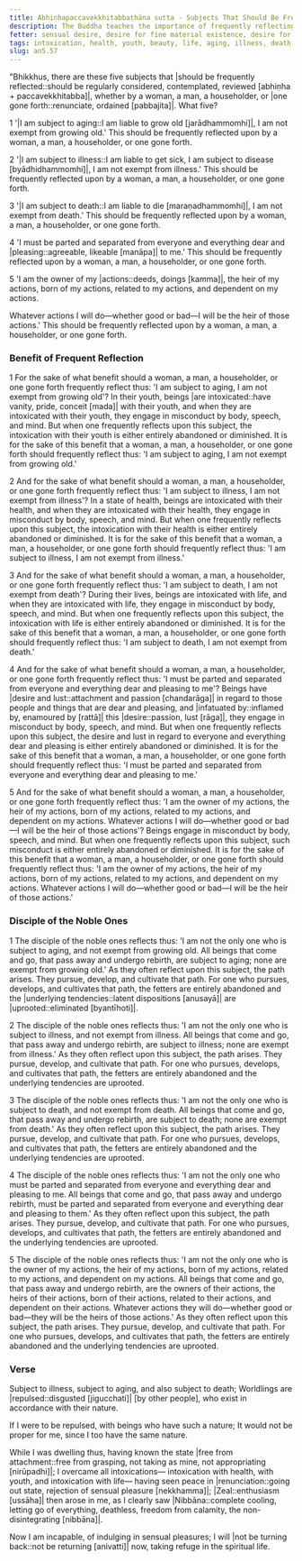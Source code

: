 ```yaml
---
title: Abhiṇhapaccavekkhitabbaṭhāna sutta - Subjects That Should Be Frequently Reflected Upon
description: The Buddha teaches the importance of frequently reflecting upon the five subjects of 1) aging, 2) illness, 3) death, 4) separation from everyone and everything dear and pleasing, and 5) one's relation to one's actions.
fetter: sensual desire, desire for fine material existence, desire for immaterial existence, ignorance
tags: intoxication, health, youth, beauty, life, aging, illness, death, separation, actions, deeds, kamma, owner, benefit, reflection, spiritual life, noble one, fetters, underlying tendencies, Nibbāna, an, an5
slug: an5.57
---
```


"Bhikkhus, there are these five subjects that \|should be frequently reflected::should be regularly considered, contemplated, reviewed [abhiṇha + paccavekkhitabba]|, whether by a woman, a man, a householder, or \|one gone forth::renunciate, ordained [pabbajita]|. What five?

1 '\|I am subject to aging::I am liable to grow old [jarādhammomhi]|, I am not exempt from growing old.' This should be frequently reflected upon by a woman, a man, a householder, or one gone forth.

2 '\|I am subject to illness::I am liable to get sick, I am subject to disease [byādhidhammomhi]|, I am not exempt from illness.' This should be frequently reflected upon by a woman, a man, a householder, or one gone forth.

3 '\|I am subject to death::I am liable to die [maraṇadhammomhi]|, I am not exempt from death.' This should be frequently reflected upon by a woman, a man, a householder, or one gone forth.

4 'I must be parted and separated from everyone and everything dear and |pleasing::agreeable, likeable [manāpa]| to me.' This should be frequently reflected upon by a woman, a man, a householder, or one gone forth.

5 'I am the owner of my |actions::deeds, doings [kamma]|, the heir of my actions, born of my actions, related to my actions, and dependent on my actions.

Whatever actions I will do—whether good or bad—I will be the heir of those actions.' This should be frequently reflected upon by a woman, a man, a householder, or one gone forth.

### Benefit of Frequent Reflection

1 For the sake of what benefit should a woman, a man, a householder, or one gone forth frequently reflect thus: 'I am subject to aging, I am not exempt from growing old'? In their youth, beings \|are intoxicated::have vanity, pride, conceit [mada]| with their youth, and when they are intoxicated with their youth, they engage in misconduct by body, speech, and mind. But when one frequently reflects upon this subject, the intoxication with their youth is either entirely abandoned or diminished. It is for the sake of this benefit that a woman, a man, a householder, or one gone forth should frequently reflect thus: 'I am subject to aging, I am not exempt from growing old.'

2 And for the sake of what benefit should a woman, a man, a householder, or one gone forth frequently reflect thus: 'I am subject to illness, I am not exempt from illness'? In a state of health, beings are intoxicated with their health, and when they are intoxicated with their health, they engage in misconduct by body, speech, and mind. But when one frequently reflects upon this subject, the intoxication with their health is either entirely abandoned or diminished. It is for the sake of this benefit that a woman, a man, a householder, or one gone forth should frequently reflect thus: 'I am subject to illness, I am not exempt from illness.'

3 And for the sake of what benefit should a woman, a man, a householder, or one gone forth frequently reflect thus: 'I am subject to death, I am not exempt from death'? During their lives, beings are intoxicated with life, and when they are intoxicated with life, they engage in misconduct by body, speech, and mind. But when one frequently reflects upon this subject, the intoxication with life is either entirely abandoned or diminished. It is for the sake of this benefit that a woman, a man, a householder, or one gone forth should frequently reflect thus: 'I am subject to death, I am not exempt from death.'

4 And for the sake of what benefit should a woman, a man, a householder, or one gone forth frequently reflect thus: 'I must be parted and separated from everyone and everything dear and pleasing to me'? Beings have \|desire and lust::attachment and passion [chandarāga]| in regard to those people and things that are dear and pleasing, and \|infatuated by::inflamed by, enamoured by [rattā]| this |desire::passion, lust [rāga]|, they engage in misconduct by body, speech, and mind. But when one frequently reflects upon this subject, the desire and lust in regard to everyone and everything dear and pleasing is either entirely abandoned or diminished. It is for the sake of this benefit that a woman, a man, a householder, or one gone forth should frequently reflect thus: 'I must be parted and separated from everyone and everything dear and pleasing to me.'

5 And for the sake of what benefit should a woman, a man, a householder, or one gone forth frequently reflect thus: 'I am the owner of my actions, the heir of my actions, born of my actions, related to my actions, and dependent on my actions. Whatever actions I will do—whether good or bad—I will be the heir of those actions'? Beings engage in misconduct by body, speech, and mind. But when one frequently reflects upon this subject, such misconduct is either entirely abandoned or diminished. It is for the sake of this benefit that a woman, a man, a householder, or one gone forth should frequently reflect thus: 'I am the owner of my actions, the heir of my actions, born of my actions, related to my actions, and dependent on my actions. Whatever actions I will do—whether good or bad—I will be the heir of those actions.'

### Disciple of the Noble Ones

1 The disciple of the noble ones reflects thus: 'I am not the only one who is subject to aging, and not exempt from growing old. All beings that come and go, that pass away and undergo rebirth, are subject to aging; none are exempt from growing old.' As they often reflect upon this subject, the path arises. They pursue, develop, and cultivate that path. For one who pursues, develops, and cultivates that path, the fetters are entirely abandoned and the \|underlying tendencies::latent dispositions [anusayā]| are |uprooted::eliminated [byantīhoti]|.

2 The disciple of the noble ones reflects thus: 'I am not the only one who is subject to illness, and not exempt from illness. All beings that come and go, that pass away and undergo rebirth, are subject to illness; none are exempt from illness.' As they often reflect upon this subject, the path arises. They pursue, develop, and cultivate that path. For one who pursues, develops, and cultivates that path, the fetters are entirely abandoned and the underlying tendencies are uprooted.

3 The disciple of the noble ones reflects thus: 'I am not the only one who is subject to death, and not exempt from death. All beings that come and go, that pass away and undergo rebirth, are subject to death; none are exempt from death.' As they often reflect upon this subject, the path arises. They pursue, develop, and cultivate that path. For one who pursues, develops, and cultivates that path, the fetters are entirely abandoned and the underlying tendencies are uprooted.

4 The disciple of the noble ones reflects thus: 'I am not the only one who must be parted and separated from everyone and everything dear and pleasing to me. All beings that come and go, that pass away and undergo rebirth, must be parted and separated from everyone and everything dear and pleasing to them.' As they often reflect upon this subject, the path arises. They pursue, develop, and cultivate that path. For one who pursues, develops, and cultivates that path, the fetters are entirely abandoned and the underlying tendencies are uprooted.

5 The disciple of the noble ones reflects thus: 'I am not the only one who is the owner of my actions, the heir of my actions, born of my actions, related to my actions, and dependent on my actions. All beings that come and go, that pass away and undergo rebirth, are the owners of their actions, the heirs of their actions, born of their actions, related to their actions, and dependent on their actions. Whatever actions they will do—whether good or bad—they will be the heirs of those actions.' As they often reflect upon this subject, the path arises. They pursue, develop, and cultivate that path. For one who pursues, develops, and cultivates that path, the fetters are entirely abandoned and the underlying tendencies are uprooted.

### Verse

Subject to illness, subject to aging,
and also subject to death;
Worldlings are |repulsed::disgusted [jigucchati]| [by other people],
who exist in accordance with their nature.

If I were to be repulsed,
with beings who have such a nature;
It would not be proper for me,
since I too have the same nature.

While I was dwelling thus,
having known the state \|free from attachment::free from grasping, not taking as mine, not appropriating [nirūpadhi]|;
I overcame all intoxications—
intoxication with health, with youth,
and intoxication with life—
having seen peace in |renunciation::going out state, rejection of sensual pleasure [nekkhamma]|;
|Zeal::enthusiasm [ussāha]| then arose in me,
as I clearly saw |Nibbāna::complete cooling, letting go of everything, deathless, freedom from calamity, the non-disintegrating [nibbāna]|.

Now I am incapable,
of indulging in sensual pleasures;
I will \|not be turning back::not be returning [anivatti]| now,
taking refuge in the spiritual life.